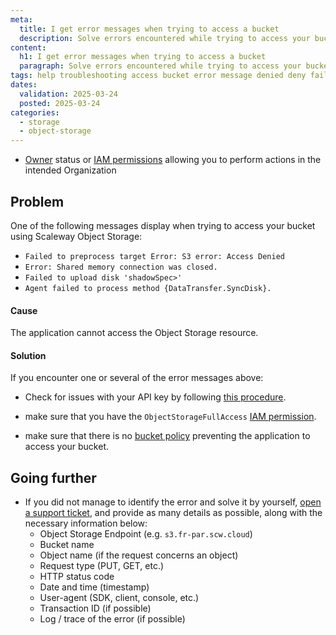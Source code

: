 ```yaml
---
meta:
  title: I get error messages when trying to access a bucket
  description: Solve errors encountered while trying to access your bucket with Scaleway Object Storage.
content:
  h1: I get error messages when trying to access a bucket
  paragraph: Solve errors encountered while trying to access your bucket with Scaleway Object Storage.
tags: help troubleshooting access bucket error message denied deny fail failed
dates:
  validation: 2025-03-24
  posted: 2025-03-24
categories:
  - storage
  - object-storage
---
```


<Macro id="requirements" />

- [Owner](/iam/concepts/#owner) status or [IAM permissions](/iam/concepts/#permission) allowing you to perform actions in the intended Organization


## Problem

One of the following messages display when trying to access your bucket using Scaleway Object Storage:

- `Failed to preprocess target Error: S3 error: Access Denied`
- `Error: Shared memory connection was closed.`
- `Failed to upload disk 'shadowSpec>'`
- `Agent failed to process method {DataTransfer.SyncDisk}.`

#### Cause

The application cannot access the Object Storage resource.

#### Solution

If you encounter one or several of the error messages above:

- Check for issues with your API key by following [this procedure](/object-storage/troubleshooting/api-key-does-not-work/).

- make sure that you have the `ObjectStorageFullAccess` [IAM permission](/iam/concepts/#permission).

- make sure that there is no [bucket policy](/object-storage/api-cli/bucket-policy/) preventing the application to access your bucket.

## Going further

- If you did not manage to identify the error and solve it by yourself, [open a support ticket](/account/how-to/open-a-support-ticket/), and provide as many details as possible, along with the necessary information below:
    - Object Storage Endpoint (e.g. `s3.fr-par.scw.cloud`)
    - Bucket name
    - Object name (if the request concerns an object)
    - Request type (PUT, GET, etc.)
    - HTTP status code
    - Date and time (timestamp)
    - User-agent (SDK, client, console, etc.)
    - Transaction ID (if possible)
    - Log / trace of the error (if possible)